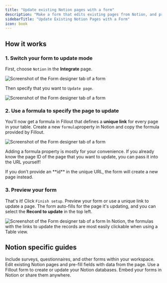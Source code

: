 ```yaml
---
title: "Update existing Notion pages with a form"
description: "Make a form that edits existing pages from Notion, and pre-fills fields with data from the page."
sidebarTitle: "Update Existing Notion Pages with a Form"
icon: book
---
```


## How it works

### 1. Switch your form to update mode

First, choose `Notion` in the **Integrate** page.

<Frame>
  <img src="/images/Screenshot2025-02-12at4.40.20PM.png" alt="Screenshot of the Form designer tab of a form" />
</Frame>

Then specify that you want to `Update page`.

<Frame>
  <img src="/images/notionupdate.png" alt="Screenshot of the Form designer tab of a form" />
</Frame>

### 2. Use a formula to specify the page to update

You'll now get a formula in Fillout that defines a **unique link** for every page in your table. Create a new `formula`property in Notion and copy the formula provided by Fillout.

<Frame>
  <img src="/images/notionupdate2.png" alt="Screenshot of the Form designer tab of a form" />
</Frame>

Adding a formula property is mostly for your convenience. If you already know the page ID of the page that you want to update, you can pass it into the URL yourself\!

<Note>
 If you don’t provide an **id** in the unique URL, the form will create a new page instead.
</Note>

### 3. Preview your form

That's it\! Click `Finish setup`. Preview your form or use a unique link to update a page. The form auto-fills for the page it's updating, and you can select the **Record to update** in the top left.

<Frame>
  <img src="/images/notionupdate3.png" alt="Screenshot of the Form designer tab of a form" />
</Frame>

<Note>
 In Notion, the formulas with the links to update the records are most easily clickable when using a Table view.
</Note>

## Notion specific guides

<CardGroup cols={3}>
  <Card title="Embed Fillout forms on Notion" href="/help/notion-embed" icon="memo" iconType="regular" color="#FFC738">
    Include surveys, questionnaires, and other forms within your workspace.
  </Card>
  <Card title="Update existing Notion page with a form" href="/help/notion-update-form" icon="arrow-rotate-right" iconType="regular" color="#FFC738">
    Edit existing Notion pages and pre-fill fields with data from the page.
  </Card>
  <Card title="How to Create a Notion Form" href="/help/notion" icon="book"  iconType="regular" color="#FFC738">
    Use a Fillout form to create or update your Notion databases. Embed your forms in Notion or share them anywhere.
  </Card>
</CardGroup>

